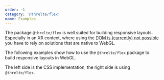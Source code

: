 ```yaml
---
order: -1
category: '@threlte/flex'
name: Examples
---
```


The package `@threlte/flex` is well suited for building responsive layouts.
Especially in an XR context, where using the [DOM is (currently) not
possible](https://www.w3.org/TR/webxr-dom-overlays-1/) you have to rely on
solutions that are native to WebGL.

The following examples show how to use the `@threlte/flex` package to build
responsive layouts in WebGL.

The left side is the CSS implementation, the right side is using `@threlte/flex`.

<Example path="flex/examples" />
